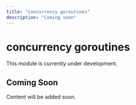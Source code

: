 ```yaml
---
title: "concurrency goroutines"
description: "Coming soon"
---
```


# concurrency goroutines

This module is currently under development.

## Coming Soon

Content will be added soon.
